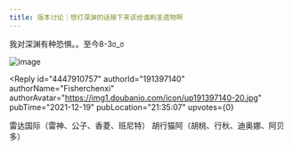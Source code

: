 ```yaml
---
title: 版本讨论｜想打深渊的话接下来该给谁刷圣遗物啊
---
```



<Forum groupName="原神" groupUrl="https://www.douban.com/group/genshin/" archivedAt="2025-05-16T16:55:14.999Z">
  <Post
    id="256010796"
    title="版本讨论｜想打深渊的话接下来该给谁刷圣遗物啊"
    url="https://www.douban.com/group/topic/256010796/?_spm_id=NTI4ODY1MTM"
    pubTime="2021-12-19"
    highlightUserId="191397140"
  >
我对深渊有种恐惧。。至今8-3ರ_ರ

![image](https://img3.doubanio.com/view/group_topic/l/public/p517634202.webp)

<Reply
  id="4447910757"
  authorId="191397140"
  authorName="Fisherchenxi"
  authorAvatar="https://img1.doubanio.com/icon/up191397140-20.jpg"
  pubTime="2021-12-19"
  pubLocation="21:35:07"
  upvotes={0}
>
雷达国际（雷神、公子、香菱、班尼特）
胡行猫阿（胡桃、行秋、迪奥娜、阿贝多）
</Reply>
  </Post>
</Forum>
